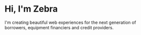 # Hi, I'm Zebra

I'm creating beautiful web experiences for the next generation of borrowers, equipment financiers and credit providers.
